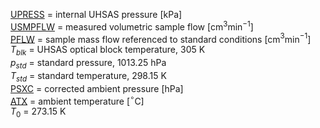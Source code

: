 
<p class=box>
[UPRESS](#upress) = internal UHSAS pressure [kPa]\index{UPRESS}  
[USMPFLW](#pflw) = measured volumetric sample flow [cm$^{3}$min$^{-1}$]  
[PFLW](#pflw) = sample mass flow referenced to standard conditions [cm$^{3}$min$^{-1}$]  
$T_{blk}$ = UHSAS optical block temperature, 305 K  
$p_{std}$ = standard pressure, 1013.25 hPa  
$T_{std}$ = standard temperature, 298.15 K\index{UHSAS!STP}  
[PSXC](./4-the-state-of-the-atmosphere.html#psx) = corrected ambient pressure [hPa]  
[ATX](./4-the-state-of-the-atmosphere.html#ambient-t) = ambient temperature [$^{\circ}$C]  
$T_{0}$ = 273.15\ K  
</p><p class=box2>  
\begin{equation}
\mathrm{\{PFLWC\}}=\frac{\mathrm{\{PFLW\}}}{60}\frac{p_{std}}{\mathrm{\{PSXC\}}}\frac{(\mathrm{\{ATX\}}+T_{0})}{T_{std}}  
(\#eq:PFLWCbox1)
\end{equation}
\begin{equation}
\mathrm{\{USFLWC\}}=\frac{\mathrm{\{USMPFLW\}}}{60}\frac{(\mathrm{\{UPRESS\}\times 10})} {\mathrm{\{PSXC\}}}\frac{\mathrm{(\{ATX\}}+T_{0})}{T_{blk}}  
(\#eq:PFLWCbox2)
\end{equation}
</p>
